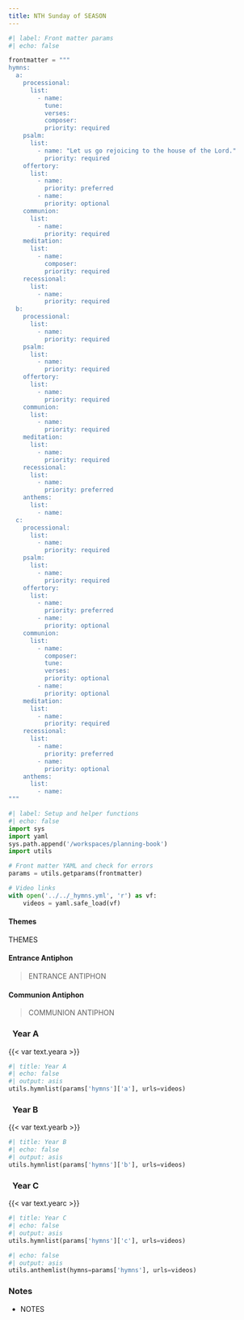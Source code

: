 ```yaml
---
title: NTH Sunday of SEASON
---
```


```python
#| label: Front matter params
#| echo: false

frontmatter = """
hymns:
  a:
    processional:
      list:
        - name: 
          tune: 
          verses: 
          composer: 
          priority: required
    psalm:
      list:
        - name: "Let us go rejoicing to the house of the Lord."
          priority: required
    offertory:
      list:
        - name: 
          priority: preferred
        - name: 
          priority: optional
    communion:
      list:
        - name: 
          priority: required
    meditation:
      list:
        - name: 
          composer: 
          priority: required
    recessional:
      list:
        - name: 
          priority: required
  b:
    processional:
      list:
        - name: 
          priority: required
    psalm:
      list:
        - name: 
          priority: required
    offertory:
      list:
        - name: 
          priority: required
    communion:
      list:
        - name: 
          priority: required
    meditation:
      list:
        - name: 
          priority: required
    recessional:
      list:
        - name: 
          priority: preferred
    anthems:
      list:
        - name: 
  c:
    processional:
      list:
        - name: 
          priority: required
    psalm:
      list:
        - name: 
          priority: required
    offertory:
      list:
        - name: 
          priority: preferred
        - name: 
          priority: optional
    communion:
      list:
        - name: 
          composer: 
          tune: 
          verses: 
          priority: optional
        - name: 
          priority: optional
    meditation:
      list:
        - name: 
          priority: required
    recessional:
      list:
        - name: 
          priority: preferred
        - name: 
          priority: optional
    anthems:
      list:
        - name: 
"""
```

```python
#| label: Setup and helper functions
#| echo: false
import sys
import yaml
sys.path.append('/workspaces/planning-book')
import utils

# Front matter YAML and check for errors
params = utils.getparams(frontmatter)

# Video links
with open('../../_hymns.yml', 'r') as vf:
    videos = yaml.safe_load(vf)
```

:::  {.red}
#### **Themes**
:::

THEMES

:::  {.red}
#### **Entrance Antiphon**
:::

> ENTRANCE ANTIPHON  

:::  {.red}
#### **Communion Antiphon**
:::

> COMMUNION ANTIPHON

::: {.titlered}
### &nbsp; Year A
:::
{{< var text.yeara >}}

```python
#| title: Year A
#| echo: false
#| output: asis
utils.hymnlist(params['hymns']['a'], urls=videos)
```

::: {.titlered}
### &nbsp; Year B
:::
{{< var text.yearb >}}

```python
#| title: Year B
#| echo: false
#| output: asis
utils.hymnlist(params['hymns']['b'], urls=videos)
```

::: {.titlered}
### &nbsp; Year C
:::
{{< var text.yearc >}}

```python
#| title: Year C
#| echo: false
#| output: asis
utils.hymnlist(params['hymns']['c'], urls=videos)
```


```python
#| echo: false
#| output: asis
utils.anthemlist(hymns=params['hymns'], urls=videos)
```

::: {.red}
### Notes
:::

* NOTES